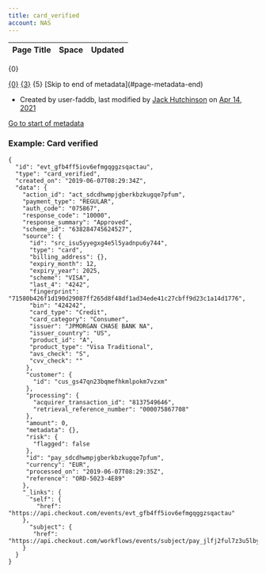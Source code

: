 ```yaml
---
title: card_verified
account: NAS
---
```


<table class="aui"> <thead> <tr class="header"> <th class="search-result-title">Page Title</th> <th class="search-result-space">Space</th> <th class="search-result-date">Updated</th> </tr> </thead> </table> <p class="search-result-count">{0}</p> <tr class="search-result"> <td class="search-result-title"><a href="{1}" class="content-type-{2}"><span>{0}</span></a></td> <td class="search-result-space"><a class="space" href="/display/{4}/" title="{3}">{3}</a></td> <td class="search-result-date"><span class="date" title="{6}">{5}</span></td> </tr> [Skip to end of metadata](#page-metadata-end)

*   Created by user-faddb, last modified by [Jack Hutchinson](    /display/~jack.hutchinson
    ) on [Apr 14, 2021](/pages/diffpagesbyversion.action?pageId=8488362&selectedPageVersions=4&selectedPageVersions=5 "Show changes")

[Go to start of metadata](#page-metadata-start)

### Example: Card verified

    {
      "id": "evt_gfb4ff5iov6efmgqggzsqactau",
      "type": "card_verified",
      "created_on": "2019-06-07T08:29:34Z",
      "data": {
        "action_id": "act_sdcdhwmpjgberkbzkugqe7pfum",
        "payment_type": "REGULAR",
        "auth_code": "075867",
        "response_code": "10000",
        "response_summary": "Approved",
        "scheme_id": "638284745624527",
        "source": {
          "id": "src_isu5yyegxg4e5l5yadnpu6y744",
          "type": "card",
          "billing_address": {},
          "expiry_month": 12,
          "expiry_year": 2025,
          "scheme": "VISA",
          "last_4": "4242",
          "fingerprint": "71580b426f1d190d29087ff265d8f48df1ad34ede41c27cbff9d23c1a14d1776",
          "bin": "424242",
          "card_type": "Credit",
          "card_category": "Consumer",
          "issuer": "JPMORGAN CHASE BANK NA",
          "issuer_country": "US",
          "product_id": "A",
          "product_type": "Visa Traditional",
          "avs_check": "S",
          "cvv_check": ""
         },
         "customer": {
           "id": "cus_gs47qn23bqmefhkmlpokm7vzxm"
         },
         "processing": {
           "acquirer_transaction_id": "8137549646",
           "retrieval_reference_number": "000075867708"
         },
         "amount": 0,
         "metadata": {},
         "risk": {
           "flagged": false
         },
         "id": "pay_sdcdhwmpjgberkbzkugqe7pfum",
         "currency": "EUR",
         "processed_on": "2019-06-07T08:29:35Z",
         "reference": "ORD-5023-4E89"
        },
        "_links": {
          "self": {
            "href": "https://api.checkout.com/events/evt_gfb4ff5iov6efmgqggzsqactau"
        },
          "subject": {
           "href": "https://api.checkout.com/workflows/events/subject/pay_jlfj2ful7z3u5lbykhy5lzezvm"
        }
      }
    }
